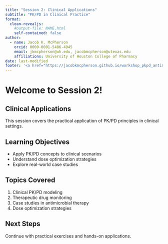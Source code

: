```yaml
---
title: "Session 2: Clinical Applications"
subtitle: "PK/PD in Clinical Practice"
format: 
  clean-revealjs:
    #output-file: NAME.html
    self-contained: false
author:
  - name: Jacob K. McPherson
    orcid: 0000-0001-5486-4945
    email: jkmcpherson@uh.edu, jacobmcpherson@utexas.edu
    affiliations: University of Houston College of Pharmacy
date: last-modified
footer: '<a href="https://jacobkmcpherson.github.io/workshop_pkpd_antimicrobials/sessions/session_02/" target="_blank">🔗 Return</a>'
---
```


# Welcome to Session 2!

## Clinical Applications

This session covers the practical application of PK/PD principles in clinical settings.

## Learning Objectives

-   Apply PK/PD concepts to clinical scenarios
-   Understand dose optimization strategies
-   Explore real-world case studies

## Topics Covered

1.  Clinical PK/PD modeling
2.  Therapeutic drug monitoring
3.  Case studies in antimicrobial therapy
4.  Dose optimization strategies

## Next Steps

Continue with practical exercises and hands-on applications.
